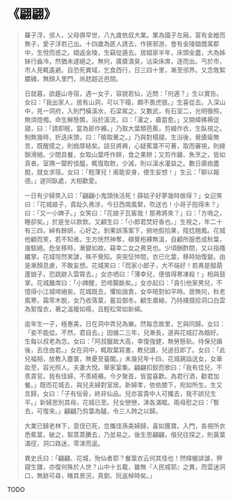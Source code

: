# 《翩翩》

> 羅子浮，邠人，父母俱早世，八九歲依叔大業。業為國子左廂，富有金繒而無子，愛子浮若己出。十四歲為匪人誘去，作狹邪游，會有金陵娼僑寓郡中，生悅而惑之。娼返金陵，生竊從遁去。居娼家半年，床頭金盡，大為姊妹行齒冷，然猶未遽絕之。無何，廣瘡潰臭，沾染床席，逐而出。丐於市，市人見輒遙避。自恐死異域，乞食西行，日三四十里，漸至邠界。又念敗絮膿穢，無顏入里門，尚趑趄近邑間。
>
> 日就暮，欲趨山寺宿，遇一女子，容貌若仙，近問：「何適？」生以實告。女曰：「我出家人，居有山洞，可以下榻，頗不畏虎狼。」生喜從去。入深山中，見一洞府，入則門橫溪水，石梁駕之。又數武，有石室二，光明徹照，無須燈燭。命生解懸鶉，浴於溪流，曰：「濯之，瘡當愈。」又開幛拂褥促寢，曰：「請即眠，當為郎作褲。」乃取大葉類芭蕉，剪綴作衣，生臥視之。制無幾時，折迭床頭，曰：「曉取著之。」乃與對榻寢。生浴後，覺瘡瘍無苦，既醒摸之，則痂厚結矣。詰旦將興，心疑蕉葉不可著，取而審視，則綠錦滑絕。少間具餐，女取山葉呼作餅，食之果餅；又剪作雞、魚烹之，皆如真者。室隅一罌貯佳醞，輒復取飲，少減，則以溪水灌益之。數日瘡痂盡脫，就女求宿。女曰：「輕薄兒！甫能安身，便生妄想！」生云：「聊以報德。」遂同臥處，大相歡愛。
>
> 一日有少婦笑入曰：「翩翩小鬼頭快活死！薛姑子好夢幾時做得？」女迎笑曰：「花城娘子，貴趾久弗涉，今日西南風緊，吹送也！小哥子抱得未？」曰：「又一小婢子。」女笑曰：「花娘子瓦窖哉！那弗將來？」曰：「方嗚之，睡卻矣。」於是坐以款飲。又顧生曰：「小郎君焚好香也。」生視之，年二十有三四，綽有餘妍，心好之。剝果誤落案下，俯地假拾果，陰捻翹鳳。花城他顧而笑，若不知者。生方恍然神奪，頓覺袍褲無溫，自顧所服悉成秋葉，幾駭絕。危坐移時，漸變如故。竊幸二女之弗見也。少頃酬酢間，又以指搔纖掌。花城坦然笑謔，殊不覺知。突突怔忡間，衣已化葉，移時始復變。由是漸顏息慮，不敢妄想。花城笑曰：「而家小郎子，大不端好！若弗是醋葫蘆娘子，恐跳跡入雲霄去。」女亦哂曰：「薄幸兒，便值得寒凍殺！」相與鼓掌。花城離席曰：「小婢醒，恐啼腸斷矣。」女亦起曰：「貪引他家男兒，不憶得小江城啼絕矣。花城既去，懼貽誚責，女卒晤對如平時。居無何，秋老風寒，霜零木脫，女乃收落葉，蓄旨御冬。顧生肅縮，乃持襆掇拾洞口白雲為絮復衣，著之溫暖如襦，且輕松常如新綿。
>
> 逾年生一子，極惠美，日在洞中弄兒為樂。然每念故里，乞與同歸。女曰：「妾不能從。不然，君自去。」因循二三年，兒漸長，遂與花城訂為姻好。生每以叔老為念。女曰：「阿叔臘故大高，幸復強健，無勞懸耿。待保兒婚後，去住由君。」女在洞中，輒取葉寫書，教兒讀，兒過目即了。女曰：「此兒福相，放教入塵寰，無憂至臺閣。」未幾兒年十四，花城親詣送女，女華妝至，容光照人。夫妻大悅。舉家宴集。翩翩扣釵而歌曰：「我有佳兒，不羨貴官。我有佳婦，不羨綺褲。今夕聚首，皆當喜歡。為君行酒，勸君加餐。」既而花城去，與兒夫婦對室居。新婦孝，依依膝下，宛如所生。生又言歸，女曰：「子有俗骨，終非仙品。兒亦富貴中人可攜去，我不誤兒生平。」新婦思別其母，花城已至。兒女戀戀，涕各滿眶。兩母慰之曰：「暫去，可復來。」翩翩乃剪葉為驢，令三人跨之以歸。
>
> 大業已歸老林下，意侄已死，忽攜佳孫美婦歸，喜如獲寶。入門，各視所衣悉蕉葉，破之，絮蒸蒸騰去，乃並易之。後生思翩翩，偕兒往探之，則黃葉滿徑，洞口路迷，零涕而返。
>
> 異史氏曰：「翩翩、花城，殆仙者耶？餐葉衣云何其怪也！然幃幄誹謔，狎寢生雛，亦復何殊於人世？山中十五載，雖無『人民城郭』之異，而雲迷洞口，無跡可尋，睹其景況，真劉、阮返棹時矣。」

TODO
